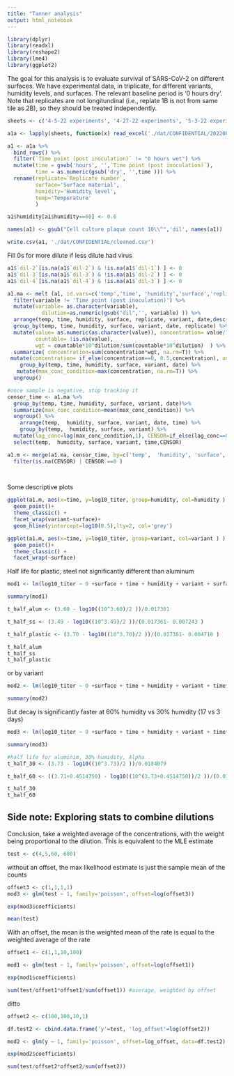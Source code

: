 ```yaml
---
title: "Tanner analysis"
output: html_notebook
---
```



```r
library(dplyr)
library(readxl)
library(reshape2)
library(lme4)
library(ggplot2)
```

The goal for this analysis is to evaluate survival of SARS-CoV-2 on different surfaces. We have experimental data, in triplicate, for different variants, humidity levels, and surfaces. The relevant baseline period is '0 hours dry'. Note that replicates are not longitundinal (i.e., replate 1B is not from same tile as 2B), so they should be treated independently.

```r

sheets <- c('4-5-22 experiments', '4-27-22 experiments', '5-3-22 experiments', '6-7-22 experiments', '6-15-22 experiments', '6-22-22 experiments' )

a1a <- lapply(sheets, function(x) read_excel('./dat/CONFIDENTIAL/20220803_Surface_Infectivity_Decay_study.xlsx', sheet=x) )

a1 <- a1a %>%
  bind_rows() %>%
  filter(`Time point (post inoculation)` != "0 hours wet") %>%
  mutate(time = gsub('hours', '',`Time point (post inoculation)`),
         time = as.numeric(gsub('dry', '',time ))) %>%
  rename(replicate=`Replicate number`,
         surface='Surface material',  
         humidity='Humidity level',
         temp='Temperature'
         )

a1$humidity[a1$humidity==60] <- 0.6

names(a1) <- gsub("Cell culture plaque count 10\\^",'dil', names(a1))

write.csv(a1, './dat/CONFIDENTIAL/cleaned.csv')

```

Fill 0s for more dilute if less dilute had virus
```r

a1$`dil-2`[is.na(a1$`dil-2`) & !is.na(a1$`dil-1`) ] <- 0
a1$`dil-3`[is.na(a1$`dil-3`) & !is.na(a1$`dil-2`) ] <- 0
a1$`dil-4`[is.na(a1$`dil-4`) & !is.na(a1$`dil-3`) ] <- 0

```


```r
a1.ma <- melt (a1, id.vars=c('temp','time', 'humidity','surface','replicate','variant','date')) %>%
  filter(variable != 'Time point (post inoculation)') %>%
  mutate(variable= as.character(variable), 
           dilution=as.numeric(gsub("dil",'', variable) )) %>%
  arrange(temp, time, humidity, surface, replicate, variant, date,desc(dilution)) %>%
  group_by(temp, time, humidity, surface, variant, date, replicate) %>%
  mutate(value= as.numeric(as.character(value)), concentration= value/10^dilution, 
         countable= !is.na(value), 
         wgt = countable*10^dilution/sum(countable*10^dilution)  ) %>%
  summarize( concentration=sum(concentration*wgt, na.rm=T)) %>%
 mutate(concentration= if_else(concentration==0, 0.5,concentration), unique_replicate= cur_group_id(),log10_titer=log10(concentration), humidity=as.factor(humidity)) %>%
    group_by(temp, time, humidity, surface, variant, date) %>%
   mutate(max_conc_condition=max(concentration, na.rm=T)) %>%
  ungroup()

#once sample is negative, stop tracking it
censor_time <- a1.ma %>%
  group_by(temp, time, humidity, surface, variant, date)%>%
  summarize(max_conc_condition=mean(max_conc_condition)) %>%
  ungroup() %>%
    arrange(temp,  humidity, surface, variant, date, time) %>%
    group_by(temp,  humidity, surface, variant) %>%
  mutate(lag_conc=lag(max_conc_condition,1), CENSOR=if_else(lag_conc==0.5,1, 0) ) %>%
  select(temp,  humidity, surface, variant, time,CENSOR)

a1.m <- merge(a1.ma, censor_time, by=c('temp',  'humidity', 'surface', 'variant', 'time')) %>%
  filter(is.na(CENSOR) | CENSOR ==0 )

  

```

Some descriptive plots
```r

ggplot(a1.m, aes(x=time, y=log10_titer, group=humidity, col=humidity ) ) +
  geom_point()+
  theme_classic() +
  facet_wrap(variant~surface)+
  geom_hline(yintercept=log10(0.5),lty=2, col='grey') 
```

```r
ggplot(a1.m, aes(x=time, y=log10_titer, group=variant, col=variant ) ) +
  geom_point()+
  theme_classic() +
  facet_wrap(~surface)
```

Half life for plastic, steel not significantly different than aluminum

```r

mod1 <- lm(log10_titer ~ 0 +surface + time + humidity + variant + surface*time, data=a1.m[a1.m$concentration>0.5,])  #+ (time|unique_replicate), data=a1.m)

summary(mod1)

t_half_alum <- (3.60 - log10((10^3.60)/2 ))/0.017361

t_half_ss <- (3.49 - log10((10^3.49)/2 ))/(0.017361- 0.007243 )

t_half_plastic <- (3.70 - log10((10^3.70)/2 ))/(0.017361- 0.004710 )

t_half_alum
t_half_ss
t_half_plastic

```


or by variant
```r

mod2 <- lm(log10_titer ~ 0 +surface + time + humidity + variant + time*variant, data=a1.m[a1.m$concentration>0.5,])  #+ (time|unique_replicate), data=a1.m)

summary(mod2)


```

But decay is significantly faster at 60% humidity vs 30% humidity (17 vs 3 days)
```r

mod3 <- lm(log10_titer ~ 0 +surface + time + humidity + variant + time*humidity, data=a1.m[a1.m$concentration>0.5,])  #+ (time|unique_replicate), data=a1.m)

summary(mod3)

#half life for aluminim, 30% humidity, Alpha
t_half_30 <- (3.73 - log10((10^3.73)/2 ))/0.0184079  

t_half_60 <- ((3.71+0.4514750) - log10((10^(3.73+0.4514750))/2 ))/(0.0184079+0.0982021)

t_half_30
t_half_60
```






## Side note: Exploring stats to combine  dilutions

Conclusion, take a weighted average of the concentrations, with the weight being proportional to the dilution. This is equivalent to the MLE estimate

```r
test <- c(4,5,60, 600)

```

without an offset, the max likelihood estimate is just the sample mean of the counts

```r

offset3 <- c(1,1,1,1)
mod3 <- glm(test ~ 1, family='poisson', offset=log(offset3))

exp(mod3$coefficients)

mean(test)
```

With an offset, the mean is the weighted mean of the rate is equal to the weighted average of the rate

```r
offset1 <- c(1,1,10,100)

mod1 <- glm(test ~ 1, family='poisson', offset=log(offset1))

exp(mod1$coefficients)

sum(test/offset1*offset1/sum(offset1)) #average, weighted by offset
```

ditto
```r

offset2 <- c(100,100,10,1)

df.test2 <- cbind.data.frame('y'=test, 'log_offset'=log(offset2))

mod2 <- glm(y ~ 1, family='poisson', offset=log_offset, data=df.test2)

exp(mod2$coefficients)

sum(test/offset2*offset2/sum(offset2))


```



